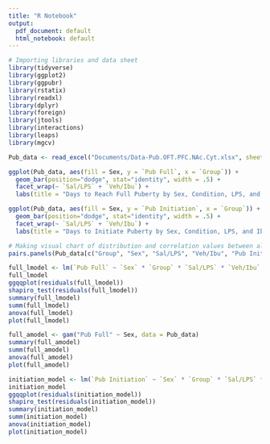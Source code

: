 ```yaml
---
title: "R Notebook"
output:
  pdf_document: default
  html_notebook: default
---
```


```r
# Importing libraries and data sheet
library(tidyverse)
library(ggplot2)
library(ggpubr)
library(rstatix)
library(readxl)
library(dplyr)
library(foreign)
library(jtools)
library(interactions)
library(leaps)
library(mgcv)
```

```r
Pub_data <- read_excel("Documents/Data-Pub.OFT.PFC.NAc.Cyt.xlsx", sheet = "Only Puberty")

ggplot(Pub_data, aes(fill = Sex, y = `Pub Full`, x = `Group`)) + 
  geom_bar(position="dodge", stat="identity", width = .5) +
  facet_wrap(~ `Sal/LPS` + `Veh/Ibu`) +
  labs(title = "Days to Reach Full Puberty by Sex, Condition, LPS, and Ibu")

ggplot(Pub_data, aes(fill = Sex, y = `Pub Initiation`, x = `Group`)) + 
  geom_bar(position="dodge", stat="identity", width = .5) +
  facet_wrap(~ `Sal/LPS` + `Veh/Ibu`) +
  labs(title = "Days to Initiate Puberty by Sex, Condition, LPS, and Ibu")
```
```r
# Making visual chart of distribution and correlation values between all variables
pairs.panels(Pub_data[c("Group", "Sex", "Sal/LPS", "Veh/Ibu", "Pub Initiation", "Pub Full")])
```


```r
full_lmodel <- lm(`Pub Full` ~ `Sex` * `Group` * `Sal/LPS` * `Veh/Ibu`, data = Pub_data, na.action = na.omit)
full_lmodel
ggqqplot(residuals(full_lmodel))
shapiro_test(residuals(full_lmodel))
summary(full_lmodel)
summ(full_lmodel)
anova(full_lmodel)
plot(full_lmodel)
```

```r
full_amodel <- gam("Pub Full" ~ Sex, data = Pub_data)
summary(full_amodel)
summ(full_amodel)
anova(full_amodel)
plot(full_amodel)
```


```r
initiation_model <- lm(`Pub Initiation` ~ `Sex` * `Group` * `Sal/LPS` * `Veh/Ibu`, data = Pub_data, na.action = na.omit)
initiation_model
ggqqplot(residuals(initiation_model))
shapiro_test(residuals(initiation_model))
summary(initiation_model)
summ(initiation_model)
anova(initiation_model)
plot(initiation_model)
```


